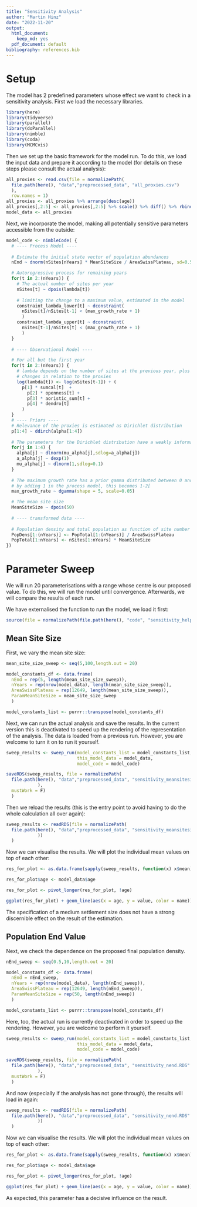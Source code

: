 ```yaml
---
title: "Sensitivity Analysis"
author: "Martin Hinz"
date: "2022-11-20"
output:
  html_document:
    keep_md: yes
  pdf_document: default
bibliography: references.bib
---
```


# Setup

The model has 2 predefined parameters whose effect we want to check in a sensitivity analysis. First we load the necessary libraries.

```r
library(here)
library(tidyverse)
library(parallel)
library(doParallel)
library(nimble)
library(coda)
library(MCMCvis)

```

Then we set up the basic framework for the model run. To do this, we load the input data and prepare it according to the model (for details on these steps please consult the actual analysis):

```r
all_proxies <- read.csv(file = normalizePath(
  file.path(here(), "data","preprocessed_data", "all_proxies.csv")
  ),
  row.names = 1)
all_proxies <- all_proxies %>% arrange(desc(age))
all_proxies[,2:5] <- all_proxies[,2:5] %>% scale() %>% diff() %>% rbind(0,.)
model_data <- all_proxies
```

Next, we incorporate the model, making all potentially sensitive parameters accessible from the outside:

```r
model_code <- nimbleCode( {
  # ---- Process Model ----
  
  # Estimate the initial state vector of population abundances
  nEnd ~ dnorm(nSites[nYears] * MeanSiteSize / AreaSwissPlateau, sd=0.5)

  # Autoregressive process for remaining years
  for(t in 2:(nYears)) {
    # The actual number of sites per year
    nSites[t] ~ dpois(lambda[t])
    
    # limiting the change to a maximum value, estimated in the model
    constraint_lambda_lower[t] ~ dconstraint(
      nSites[t]/nSites[t-1] < (max_growth_rate + 1)
      )
    constraint_lambda_upper[t] ~ dconstraint(
      nSites[t-1]/nSites[t] < (max_growth_rate + 1)
      )
  }
  
  # ---- Observational Model ----

  # For all but the first year
  for(t in 2:(nYears)) {
    # lambda depends on the number of sites at the previous year, plus
    # changes in relation to the proxies
    log(lambda[t]) <- log(nSites[t-1]) + (
      p[1] * sumcal[t]  +
        p[2] * openness[t] +
        p[3] * aoristic_sum[t] + 
        p[4] * dendro[t]
      )
  }
  # ---- Priors ----
  # Relevance of the proxies is estimated as Dirichlet distribution
  p[1:4] ~ ddirch(alpha[1:4])
  
  # The parameters for the Dirichlet distribution have a weakly informative prior
  for(j in 1:4) {
    alpha[j] ~ dlnorm(mu_alpha[j],sdlog=a_alpha[j])
    a_alpha[j] ~ dexp(1)
    mu_alpha[j] ~ dlnorm(1,sdlog=0.1)
  }
  
  # The maximum growth rate has a prior gamma distributed between 0 and 1
  # by adding 1 in the process model, this becomes 1-2[
  max_growth_rate ~ dgamma(shape = 5, scale=0.05)

  # The mean site size
  MeanSiteSize ~ dpois(50)
    
  # ---- transformed data ----
  
  # Population density and total population as function of site number
  PopDens[1:(nYears)] <- PopTotal[1:(nYears)] / AreaSwissPlateau
  PopTotal[1:nYears] <- nSites[1:nYears] * MeanSiteSize
})
```

# Parameter Sweep

We will run 20 parameterisations with a range whose centre is our proposed value. To do this, we will run the model until convergence. Afterwards, we will compare the results of each run.

We have externalised the function to run the model, we load it first:

```r
source(file = normalizePath(file.path(here(), "code", "sensitivity_helpers.R")))
```

## Mean Site Size

First, we vary the mean site size:

```r


mean_site_size_sweep <- seq(5,100,length.out = 20)

model_constants_df <- data.frame(
  nEnd = rep(5, length(mean_site_size_sweep)),
  nYears = rep(nrow(model_data), length(mean_site_size_sweep)),
  AreaSwissPlateau = rep(12649, length(mean_site_size_sweep)),
  ParamMeanSiteSize = mean_site_size_sweep
  )

model_constants_list <- purrr::transpose(model_constants_df)

```

Next, we can run the actual analysis and save the results. In the current version this is deactivated to speed up the rendering of the representation of the analysis. The data is loaded from a previous run. However, you are welcome to turn it on to run it yourself.

```r
sweep_results <- sweep_run(model_constants_list = model_constants_list,
                           this_model_data = model_data,
                           model_code = model_code)

saveRDS(sweep_results, file = normalizePath(
  file.path(here(), "data","preprocessed_data", "sensitivity_meansitesize.RDS"
            ),
  mustWork = F)
  )    
```

Then we reload the results (this is the entry point to avoid having to do the whole calculation all over again):

```r
sweep_results <- readRDS(file = normalizePath(
  file.path(here(), "data","preprocessed_data", "sensitivity_meansitesize.RDS"
            ))
  )
```

Now we can visualise the results. We will plot the individual mean values on top of each other:

```r
res_for_plot <- as.data.frame(sapply(sweep_results, function(x) x$mean))

res_for_plot$age <- model_data$age

res_for_plot <- pivot_longer(res_for_plot, !age)

ggplot(res_for_plot) + geom_line(aes(x = age, y = value, color = name))
```

The specification of a medium settlement size does not have a strong discernible effect on the result of the estimation.

## Population End Value

Next, we check the dependence on the proposed final population density.

```r
nEnd_sweep <- seq(0.5,10,length.out = 20)

model_constants_df <- data.frame(
  nEnd = nEnd_sweep,
  nYears = rep(nrow(model_data), length(nEnd_sweep)),
  AreaSwissPlateau = rep(12649, length(nEnd_sweep)),
  ParamMeanSiteSize = rep(50, length(nEnd_sweep))
  )

model_constants_list <- purrr::transpose(model_constants_df)
```

Here, too, the actual run is currently deactivated in order to speed up the rendering. However, you are welcome to perform it yourself.

```r
sweep_results <- sweep_run(model_constants_list = model_constants_list,
                           this_model_data = model_data,
                           model_code = model_code)

saveRDS(sweep_results, file = normalizePath(
  file.path(here(), "data","preprocessed_data", "sensitivity_nend.RDS"
            ),
  mustWork = F)
  )    
```

And now (especially if the analysis has not gone through), the results will load in again:

```r
sweep_results <- readRDS(file = normalizePath(
  file.path(here(), "data","preprocessed_data", "sensitivity_nend.RDS"
            ))
  )
```

Now we can visualise the results. We will plot the individual mean values on top of each other:

```r
res_for_plot <- as.data.frame(sapply(sweep_results, function(x) x$mean))

res_for_plot$age <- model_data$age

res_for_plot <- pivot_longer(res_for_plot, !age)

ggplot(res_for_plot) + geom_line(aes(x = age, y = value, color = name))
```

As expected, this parameter has a decisive influence on the result.
